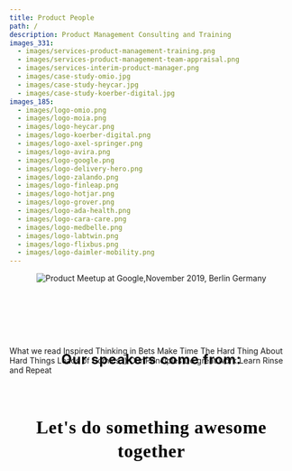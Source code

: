 ```yaml
---
title: Product People
path: /
description: Product Management Consulting and Training
images_331:
  - images/services-product-management-training.png
  - images/services-product-management-team-appraisal.png
  - images/services-interim-product-manager.png
  - images/case-study-omio.jpg
  - images/case-study-heycar.jpg
  - images/case-study-koerber-digital.jpg
images_185:
  - images/logo-omio.png
  - images/logo-moia.png
  - images/logo-heycar.png
  - images/logo-koerber-digital.png
  - images/logo-axel-springer.png
  - images/logo-avira.png
  - images/logo-google.png
  - images/logo-delivery-hero.png
  - images/logo-zalando.png
  - images/logo-finleap.png
  - images/logo-hotjar.png
  - images/logo-grover.png
  - images/logo-ada-health.png
  - images/logo-cara-care.png
  - images/logo-medbelle.png
  - images/logo-labtwin.png
  - images/logo-flixbus.png
  - images/logo-daimler-mobility.png
---
```


<TopSection
  titleText="Discover and Deliver Great Products. Faster"
  buttonText="Schedule a call"
/>
<Grid container justify="center" id="clients">
  <Grid item xs={12} md={8}>
    <GridContainer>
      <GridItemImage
        imageURL="images/logo-omio.png"
        altText="Omio GoEuro logo"
      />
      <GridItemImage imageURL="images/logo-heycar.png" altText="heycar logo" />
      <GridItemImage imageURL="images/logo-moia.png" altText="MOIA logo" />
      <GridItemImage
        imageURL="images/logo-koerber-digital.png"
        altText="Koerber Digital logo"
      />
      <GridItemImage
        imageURL="images/logo-axel-springer.png"
        altText="Axel Springer logo"
      />
      <GridItemImage
        imageURL="images/logo-avira.png"
        altText="Avira Antivirus logo"
      />
    </GridContainer>
  </Grid>
</Grid>
<Grid container justify="center">
  <Grid item xs={12} md={8}>
    <TextSectionSmallTitle
      title="CAPABILITIES"
      text="We do all the hands-on and unglamorous work of a Product Manager/Owner on an Interim basis (3-36 months). We onboard fast, align teams, and deliver outcomes. Sometimes, people use the term Freelance Product Manager/Owner, Contract Product Manager/Owner, or Product Management Consultant for our type of work. We are most effective in these scenarios: scaling the Product Management team ASAP, parental leave covers, bridging a gap until a full-time hire joins, or temporary initiatives that are important and urgent.
"
    />
  </Grid>
</Grid>
<Grid container justify="center">
  <Grid item xs={12} lg={4}>
    <ServicesCard
      overlappingBoxText="3-36 months"
      imageURL="images/services-interim-product-manager.png"
      title="Interim* Product Manager or Owner"
      subtitle="Embedded in the team, remote. *Sometimes called a Freelance Product Manager."
    />
  </Grid>
  <Grid item xs={12} lg={4}>
    <ServicesCard
      overlappingBoxText="10-20 days"
      imageURL="images/services-product-management-team-appraisal.png"
      title="Product Assessment"
      subtitle="People, Product, Processes"
    />
  </Grid>
  <Grid item xs={12} lg={4}>
    <ServicesCard
      overlappingBoxText="1-3 days"
      imageURL="images/services-product-management-training.png"
      title="Bespoke Product Management Training"
      subtitle="Discovery, Delivery, Metrics"
    />
  </Grid>
</Grid>
<ButtonBig text="Schedule a call" link="https://calendly.com/productpeople/client" />
<Grid container justify="center">
  <Grid item xs={12} md={8}>
    <TextSectionSmallTitle
      title="CASE STUDIES"
      text="We would say more but we’ve signed an NDA. We’re happy to provide references or more general details about our work."
    />
  </Grid>
</Grid>
<Grid container spacing={40} justify="center">
  <Grid item xs={12} lg={4}>
    <CaseStudyCard
      imgHeight={358}
      subtitle="Case Study Omio"
      imgURL="images/case-study-omio.jpg"
      title="omio"
    />
  </Grid>
  <Grid item xs={12} lg={4}>
    <CaseStudyCard
      imgHeight={358}
      subtitle="Case Study HeyCar"
      imgURL="images/case-study-heycar.jpg"
      title="HeyCar"
    />
  </Grid>
  <Grid item xs={12} lg={4}>
    <CaseStudyCard
      imgHeight={358}
      imgURL="images/case-study-koerber-digital.jpg"
      title="Körber Digital"
      subtitle="MVP Scoping and Rollout"
    />
  </Grid>
</Grid>
<Grid container justify="center">
  <Grid item xs={12} md={8}>
    <TextSectionSmallTitle
      title="COMMUNITY EVENTS"
      text="Meet our product management community of 7000+ Product People. Our (online) events feature speakers from Google, Amazon, Facebook, LinkedIn, Spotify, Reddit, Tinder, Bumble, Microsoft, Delivery Hero, HelloFresh, Zalando, Ada Health, Headspace, Grover, Uber, Volkswagen, Daimler, Stripe, Klarna, N26, Zoom and more."
    />
  </Grid>
</Grid>
<img
  src="/images/product-meetup-at-google-2019.jpg"
  style="max-width: 100%; position: relative; left: 50%; transform: translateX(-50%)"
  alt="Product Meetup at Google,November 2019, Berlin Germany"
/>

<ButtonBig
  text="Join our community"
  link="https://www.meetup.com/productmanagementpeople/events/"
/>
<h2
  style="
    font-style: normal;
    font-weight: bold;
    font-size: 24px;
    line-height: 32px;
    text-align: center;
    letter-spacing: 1px;
    color: black;
    margin-top: 120px;
    margin-bottom: -40px;
  "
>
  Our speakers come from:
</h2>
<Grid container justify="center">
  <Grid item xs={12} md={8}>
    <GridContainer>
      <GridItemImage imageURL="images/logo-google.png" altText="Google logo" />
      <GridItemImage
        imageURL="images/logo-delivery-hero.png"
        altText="Delivery Hero logo"
      />
      <GridItemImage
        imageURL="images/logo-zalando.png"
        altText="Zalando logo"
      />
      <GridItemImage
        imageURL="images/logo-finleap.png"
        altText="Finleap logo"
      />
      <GridItemImage imageURL="images/logo-hotjar.png" altText="Hotjar logo" />
      <GridItemImage imageURL="images/logo-grover.png" altText="Grover logo" />
      <GridItemImage
        imageURL="images/logo-ada-health.png"
        altText="Ada Health logo"
      />
      <GridItemImage
        imageURL="images/logo-cara-care.png"
        altText="Cara Care logo"
      />
      <GridItemImage
        imageURL="images/logo-medbelle.png"
        altText="Medbelle logo"
      />
      <GridItemImage
        imageURL="images/logo-labtwin.png"
        altText="Labtwin logo"
      />
      <GridItemImage
        imageURL="images/logo-flixbus.png"
        altText="Flixbus logo"
      />
      <GridItemImage
        imageURL="images/logo-daimler-mobility.png"
        altText="Daimler Mobility logo"
      />
    </GridContainer>
  </Grid>
</Grid>
<ButtonBig text="Speak or host" link="https://airtable.com/shrq6BJyVVRky4Po8" />
<Grid container justify="center">
  <Grid item xs={12} md={8}>
    <TextSectionSmallTitle
      title="CULTURE"
      text="We’re a small team of smart people on a mission to help the world build better products."
    />
  </Grid>
</Grid>
<Grid container spacing={40} justify="center">
  <Grid item xs={12} md={4}>
    <CultureCard imageURL="/images/icon-book.png" altText="Culture icon">
      <CultureCardTitle>What we read</CultureCardTitle>
      <CultureCardList>
        <CultureCardListItem>Inspired</CultureCardListItem>
        <CultureCardListItem>Thinking in Bets</CultureCardListItem>
        <CultureCardListItem>Make Time</CultureCardListItem>
        <CultureCardListItem>
          The Hard Thing About
          <br /> Hard Things
        </CultureCardListItem>
        <CultureCardListItem>Loads of Comics :)</CultureCardListItem>
      </CultureCardList>
    </CultureCard>
  </Grid>
  <Grid item xs={12} md={4}>
    <CultureCard
      imageURL="/images/icon-principles.png"
      altText="Principles icon"
    >
      <CultureCardTitle>Our Principles</CultureCardTitle>
      <CultureCardList>
        <CultureCardListItem>Do great work</CultureCardListItem>
        <CultureCardListItem>Learn</CultureCardListItem>
        <CultureCardListItem>Rinse and Repeat</CultureCardListItem>
      </CultureCardList>
    </CultureCard>
  </Grid>
</Grid>
<h2
  style="
font-family: Red Hat Display;
font-weight: 700;
font-size: 32px;
line-height: 42px;
text-align: center;
letter-spacing: 0.8px;
color: #000000;
margin-top: 72px;
"
>
  Let's do something awesome together
</h2>
<ButtonBig
  text="See open positions"
  link="https://productpeople.join.com/"
/>

